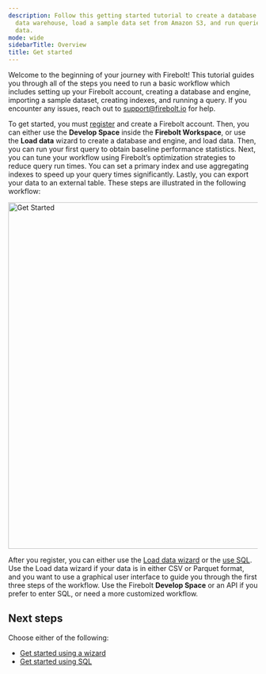 ```yaml
---
description: Follow this getting started tutorial to create a database in a Firebolt
  data warehouse, load a sample data set from Amazon S3, and run queries over the
  data.
mode: wide
sidebarTitle: Overview
title: Get started
---
```




Welcome to the beginning of your journey with Firebolt! This tutorial guides you through all of the steps you need to run a basic workflow which includes setting up your Firebolt account, creating a database and engine, importing a sample dataset, creating indexes, and running a query. If you encounter any issues, reach out to [support@firebolt.io](mailto:support@firebolt.io) for help.

To get started, you must [register](https://go.firebolt.io/signup) and create a Firebolt account. Then, you can either use the **Develop Space** inside the **Firebolt Workspace**, or use the **Load data** wizard to create a database and engine, and load data. Then, you can run your first query to obtain baseline performance statistics. Next, you can tune your workflow using Firebolt’s optimization strategies to reduce query run times. You can set a primary index and use aggregating indexes to speed up your query times significantly. Lastly, you can export your data to an external table. These steps are illustrated in the following workflow:

<img src="/assets/images/get_started_workflow.png" alt="Get Started" width="700"/>

After you register, you can either use the [Load data wizard](/getting-started/get-started-load-data-wizard) or the [use SQL](/getting-started/get-started-sql). Use the Load data wizard if your data is in either CSV or Parquet format, and you want to use a graphical user interface to guide you through the first three steps of the workflow. Use the Firebolt **Develop Space** or an API if you prefer to enter SQL, or need a more customized workflow.

## Next steps

Choose either of the following:

* [Get started using a wizard](/getting-started/get-started-load-data-wizard)
* [Get started using SQL](/getting-started/get-started-sql)


















